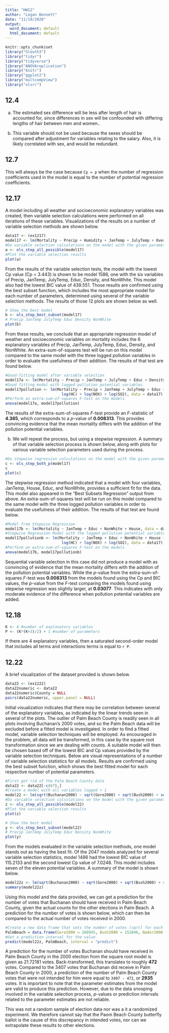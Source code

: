 ```yaml
---
title: "HW12"
author: "Logan Bennett"
date: "11/19/2020"
output:
  word_document: default
  html_document: default
---
```


```r
knitr::opts_chunk$set
library("Sleuth3")
library("tidyr")
library("tidyverse")
library("ANOVAreplication")
library("knitr")
library("ggplot2")
library("multcompView")
library("olsrr")
```

## 12.4

a. The estimated sex difference will be less after length of hair is accounted for, since differences in sex will be confounded with differing lengths of hair between men and women..

b. This variable should not be used because the sexes should be compared after adjustment for variables relating to the salary. Also, it is likely correlated with sex, and would be redundant.


## 12.7

This will always be the case because `Cp = p` when the number of regression coefficients used in the model is equal to the number of potential regression coefficients.


## 12.17

A model including all weather and socioeconomic explanatory variables was created, then variable selection calculations were performed on all iterations of these variables. Visualizations of the results on a number of variable selection methods are shown below.
```r
data17 <- (ex1217)
model17 <- lm(Mortality ~ Precip + Humidity + JanTemp + JulyTemp + Over65 + House + Educ + Sound + Density + NonWhite + WhiteCol + Poor, data = data17)
#Do variable selection calculations on the model with the given parameters
a <- ols_step_all_possible(model17)
#Plot the variable selection results
plot(a)
```

From the results of the variable selection tests, the model with the lowest Cp value (Cp = 3.443) is shown to be model 1586, one with the six variables of Precip, JanTemp, JulyTemp, Educ, Density, and NonWhite. This model also had the lowest BIC value of 439.551. Those results are confirmed using the best subset function, which includes the most appropriate model for each number of parameters, determined using several of the variable selection methods. The results of those 12 plots are shown below as well.

```r
# Show the best model
b <- ols_step_best_subset(model17)
# Precip JanTemp JulyTemp Educ Density NonWhite 
plot(b)
```

From these results, we conclude that an appropriate regression model of weather and socioeconomic variables on mortality includes the 6 explanatory variables of Precip, JanTemp, JulyTemp, Educ, Density, and NonWhite. An extra-sum-of-squares test will be run on this model compared to the same model with the three logged pollution variables in order to evaluate the usefulness of their addition. The results of that test are found below.

```r
#Good-fitting model after variable selection
model17a <- lm(Mortality ~ Precip + JanTemp + JulyTemp + Educ + Density + NonWhite, data = data17)
#Good fitting model with logged pollution potential variables
model17pollution <- lm(Mortality ~ Precip + JanTemp + JulyTemp + Educ + Density + NonWhite + 
                         log(HC) + log(NOX) + log(SO2), data = data17)
#Perform an extra-sum-of-squares F-test on the models
anova(model17a, model17pollution)
```
The results of the extra-sum-of-squares *F*-test provide an *F*-statistic of **4.365**, which corresponds to a *p*-value of **0.008313**. This provides convincing evidence that the mean mortality differs with the addition of the pollution potential variables.

b.
We will repeat the process, but using a stepwise regression. A summary of that variable selection process is shown below, along with plots for various variable selection parameters used during the process.
```r
#Do stepwise regression calculations on the model with the given parameters
c <- ols_step_both_p(model17)
c
plot(c)
```

The stepwise regression method indicated that a model with four variables, JanTemp, House, Educ, and NonWhite, provides a sufficient fit for the data. This model also appeared in the "Best Subsets Regression" output from above. An extra-sum-of-squares test will be run on this model compared to the same model with the three logged pollution variables in order to evaluate the usefulness of their addition. The results of that test are found below.

```r
#Model from Stepwise Regression
model17b <- lm(Mortality ~ JanTemp + Educ + NonWhite + House, data = data17)
#Stepwise Regression Model with the logged pollution potential variables
model17pollutionb <- lm(Mortality ~ JanTemp + Educ + NonWhite + House +
                         log(HC) + log(NOX) + log(SO2), data = data17)
#Perform an extra-sum-of-squares F-test on the models
anova(model17b, model17pollutionb)
```
Sequential variable selection in this case did not produce a model with as convincing of evidence that the mean mortality differs with the addition of the pollution potential variables. While the *p*-value from the extra-sum-of-squares *F*-test was **0.008313** from the models found using the Cp and BIC values, the *p*-value from the *F*-test comparing the models found using stepwise regression was slightly larger, at **0.03077**. This indicates with only moderate evidence of the difference when pollution potential variables are added.

## 12.18

```r
K <- 4 #number of explanatory variables
P <- (K*(K+3)/2) + 1 #number of parameters
```
If there are 4 explanatory variables, then a saturated second-order model that includes all terms and interactions terms is equal to `r P`.

## 12.22

A brief visualization of the dataset provided is shown below.

```r
data22 <- (ex1222)
data22numeric <- data22
data22numeric$County = NULL
pairs(data22numeric, upper.panel = NULL)
```
Initial visualization indicates that there may be correlation between several of the explanatory variables, as indicated by the linear trends seen in several of the plots. The outlier of Palm Beach County is readily seen in all plots involving Buchanan's 2000 votes, and so the Palm Beach data will be excluded before a fitted model is investigated. In order to find a fitted model, variable selection techniques will be employed. As encouraged in the problem, all data will be transformed, in this case by the square root transformation since we are dealing with counts. A suitable model will then be chosen based off of the lowest BIC and Cp values provided by the variable selection techniques. Below are visual representations of a number of variable selection statistics for all models. Results are confirmed using the best subset function, which shows the best fitted model for each respective number of potential parameters.

```r
#First get rid of the Palm Beach County data
data22 <- data22[-c(67),]
#Create a model with all variables logged + 1
model22 <- lm(sqrt(Buchanan2000) ~ sqrt(Gore2000) + sqrt(Bush2000) + sqrt(Nader2000) + sqrt(Browne2000) + sqrt(Total2000) + sqrt(Clinton96) + sqrt(Dole96) + sqrt(Perot96) + sqrt(Buchanan96p) + sqrt(ReformReg) + sqrt(TotalReg), data = data22)
#Do variable selection calculations on the model with the given parameters
z <- ols_step_all_possible(model22)
#Plot the variable selection results
plot(z)
```

```r
# Show the best model
y <- ols_step_best_subset(model22)
# Precip JanTemp JulyTemp Educ Density NonWhite 
plot(y)
```

From the models evaluated in the variable selection methods, one model stands out as having the best fit. Of the 2047 models analyzed for several variable selection statistics, model 1486 had the lowest BIC value of 115.2133 and the second lowest Cp value of 7.0248. This model includes seven of the eleven potential variables. A summary of the model is shown below.

```r
model22z <- lm(sqrt(Buchanan2000) ~ sqrt(Gore2000) + sqrt(Bush2000) + sqrt(Nader2000) + sqrt(Total2000) + sqrt(Perot96) + sqrt(Buchanan96p) + sqrt(TotalReg), data = data22)
summary(model22z)
```
Using this model and the data provided, we can get a prediction for the number of votes that Buchanan should have received in Palm Beach County, given the actual counts for the other elections in Palm Beach. A prediction for the number of votes is shown below, which can then be compared to the actual number of votes received in 2000.

```r
#Create a new data frame that sets the number of votes (sqrt) for each election variable in the model
PalmBeach = data.frame(Gore2000 = 268945, Bush2000 = 152846, Nader2000 = 5564, Total2000 = 428098, Perot96 = 30739, Buchanan96p = 8788, TotalReg = 14358)
#Get a prediction interval for the value
predict(model22z, PalmBeach, interval = "predict")
```
A prediction for the number of votes Buchanan should have received in Palm Beach County in the 2000 election from the square root model is given as 21.72181 votes. Back-transformed, this translates to roughly **472** votes. Compared to the 3407 votes that Buchanan did receive in Palm Beach County in 2000, a prediction of the number of Palm Beach County votes that were not intended for him were equal to `3407 - 472`, or **2935** votes. It is important to note that the parameter estimates from the model are valid to produce this prediction. However, due to the data snooping involved in the variable selection process, *p*-values or prediction intervals related to the parameter estimates are not reliable.

This was not a random sample of election data nor was a it a randomized experiment. We therefore cannot say that the Paom Beach County butterfly ballot is the cause of this discrepancy in intended votes, nor can we extrapolate these results to other elections.
